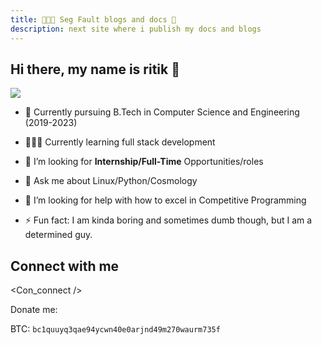 ```yaml
---
title: 👨🏻‍💻 Seg Fault blogs and docs 💼
description: next site where i publish my docs and blogs
---
```




## Hi there,  my name is ritik 👋

<img src="wall.jpg" className="dp" ></img>


- 👷 Currently pursuing B.Tech in Computer Science and Engineering (2019-2023)

- 👨🏻‍💻 Currently learning full stack development

- 💼 I’m looking for **Internship/Full-Time** Opportunities/roles

- 💬 Ask me about Linux/Python/Cosmology 

- 🤔 I’m looking for help with how to excel in Competitive Programming

- ⚡ Fun fact: I am kinda boring and sometimes dumb though, but I am a determined guy.


## Connect with me

<Con_connect />
 

Donate me:

BTC:  `bc1quuyq3qae94ycwn40e0arjnd49m270waurm735f`



